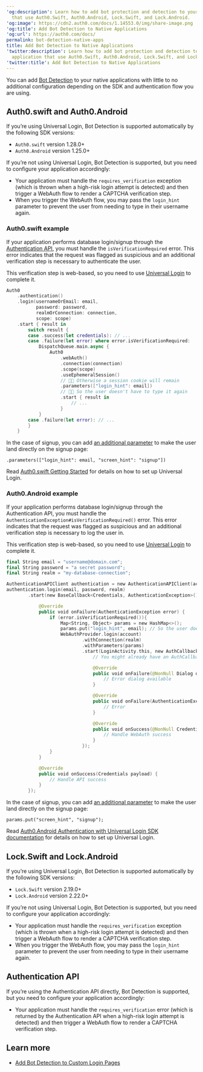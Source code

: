 ---
'og:description': Learn how to add bot protection and detection to your native application
  that use Auth0.Swift, Auth0.Android, Lock.Swift, and Lock.Android.
'og:image': https://cdn2.auth0.com/docs/1.14553.0/img/share-image.png
'og:title': Add Bot Detection to Native Applications
'og:url': https://auth0.com/docs/
permalink: bot-detection-native-apps
title: Add Bot Detection to Native Applications
'twitter:description': Learn how to add bot protection and detection to your native
  application that use Auth0.Swift, Auth0.Android, Lock.Swift, and Lock.Android.
'twitter:title': Add Bot Detection to Native Applications
---
You can add [Bot Detection](/docs/secure/attack-protection/bot-detection) to your native applications with little to no additional configuration depending on the SDK and authentication flow you are using.

## Auth0.swift and Auth0.Android

If you’re using <Tooltip tip="Universal Login: Your application redirects to Universal Login, hosted on Auth0's Authorization Server, to verify a user's identity." cta="View Glossary" href="/docs/glossary?term=Universal+Login">Universal Login</Tooltip>, <Tooltip tip="Universal Login: Your application redirects to Universal Login, hosted on Auth0's Authorization Server, to verify a user's identity." cta="View Glossary" href="/docs/glossary?term=Bot+Detection">Bot Detection</Tooltip> is supported automatically by the following SDK versions:

* `Auth0.swift` version 1.28.0+
* `Auth0.Android` version 1.25.0+

If you’re not using Universal Login, Bot Detection is supported, but you need to configure your application accordingly:

* Your application must handle the `requires_verification` exception (which is thrown when a high-risk login attempt is detected) and then trigger a WebAuth flow to render a CAPTCHA verification step.
* When you trigger the WebAuth flow, you may pass the `login_hint` parameter to prevent the user from needing to type in their username again.

### Auth0.swift example

If your application performs database login/signup through the [Authentication API](https://auth0.com/docs/api/authentication), you must handle the `isVerificationRequired` error. This error indicates that the request was flagged as suspicious and an additional verification step is necessary to authenticate the user.

<Callout icon="file-lines" color="#0EA5E9" iconType="regular">

This verification step is web-based, so you need to use [Universal Login](/docs/authenticate/login/auth0-universal-login) to complete it.

</Callout>

```swift lines expandable
Auth0
    .authentication()
    .login(usernameOrEmail: email, 
           password: password, 
           realmOrConnection: connection, 
           scope: scope)
    .start { result in
        switch result {
        case .success(let credentials): // ...
        case .failure(let error) where error.isVerificationRequired:
            DispatchQueue.main.async {
                Auth0
                    .webAuth()
                    .connection(connection)
                    .scope(scope)
                    .useEphemeralSession()
                    // ☝🏼 Otherwise a session cookie will remain
                    .parameters(["login_hint": email])
                    // ☝🏼 So the user doesn't have to type it again
                    .start { result in
                        // ...
                    }
            }
        case .failure(let error): // ...
        }
    }
```






In the case of signup, you can add [an additional parameter](/docs/authenticate/login/auth0-universal-login) to make the user land directly on the signup page:

`.parameters(["login_hint": email, "screen_hint": "signup"])`

Read [Auth0.swift Getting Started](https://github.com/auth0/Auth0.swift#getting-started) for details on how to set up Universal Login.

### Auth0.Android example

If your application performs database login/signup through the Authentication API, you must handle the `AuthenticationException#isVerificationRequired()` error. This error indicates that the request was flagged as suspicious and an additional verification step is necessary to log the user in.

<Callout icon="file-lines" color="#0EA5E9" iconType="regular">

This verification step is web-based, so you need to use [Universal Login](/docs/authenticate/login/auth0-universal-login) to complete it.

</Callout>

```swift lines expandable
final String email = "username@domain.com";
final String password = "a secret password";
final String realm = "my-database-connection";

AuthenticationAPIClient authentication = new AuthenticationAPIClient(account);
authentication.login(email, password, realm)
        .start(new BaseCallback<Credentials, AuthenticationException>() {

            @Override
            public void onFailure(AuthenticationException error) {
                if (error.isVerificationRequired()){
                    Map<String, Object> params = new HashMap<>();
                    params.put("login_hint", email); // So the user doesn't have to type it again
                    WebAuthProvider.login(account)
                            .withConnection(realm)
                            .withParameters(params)
                            .start(LoginActivity.this, new AuthCallback() {
                                // You might already have an AuthCallback instance defined

                                @Override
                                public void onFailure(@NonNull Dialog dialog) {
                                    // Error dialog available
                                }

                                @Override
                                public void onFailure(AuthenticationException exception) {
                                    // Error
                                }

                                @Override
                                public void onSuccess(@NonNull Credentials credentials) {
                                    // Handle WebAuth success
                                }
                            });
                }
            }

            @Override
            public void onSuccess(Credentials payload) {
                // Handle API success
            }
        });
```






In the case of signup, you can add [an additional parameter](/docs/authenticate/login/auth0-universal-login) to make the user land directly on the signup page:

`params.put("screen_hint", "signup");`

Read [Auth0.Android Authentication with Universal Login SDK documentation](https://github.com/auth0/Auth0.Android#authentication-with-universal-login) for details on how to set up Universal Login.

## Lock.Swift and Lock.Android

If you’re using Universal Login, Bot Detection is supported automatically by the following SDK versions:

* `Lock.Swift` version 2.19.0+
* `Lock.Android` version 2.22.0+

If you’re not using Universal Login, Bot Detection is supported, but you need to configure your application accordingly:

* Your application must handle the `requires_verification` exception (which is thrown when a high-risk login attempt is detected) and then trigger a WebAuth flow to render a CAPTCHA verification step.
* When you trigger the WebAuth flow, you may pass the `login_hint` parameter to prevent the user from needing to type in their username again.

## Authentication API

If you’re using the Authentication API directly, Bot Detection is supported, but you need to configure your application accordingly:

* Your application must handle the `requires_verification` error (which is returned by the Authentication API when a high-risk login attempt is detected) and then trigger a WebAuth flow to render a CAPTCHA verification step.

## Learn more

* [Add Bot Detection to Custom Login Pages](/docs/secure/attack-protection/bot-detection/bot-detection-custom-login-pages)